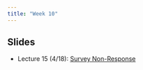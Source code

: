 ```yaml
---
title: "Week 10"
---
```


## Slides

-   Lecture 15 (4/18): [Survey Non-Response](/lectures/15-non-response/non-response.qmd)